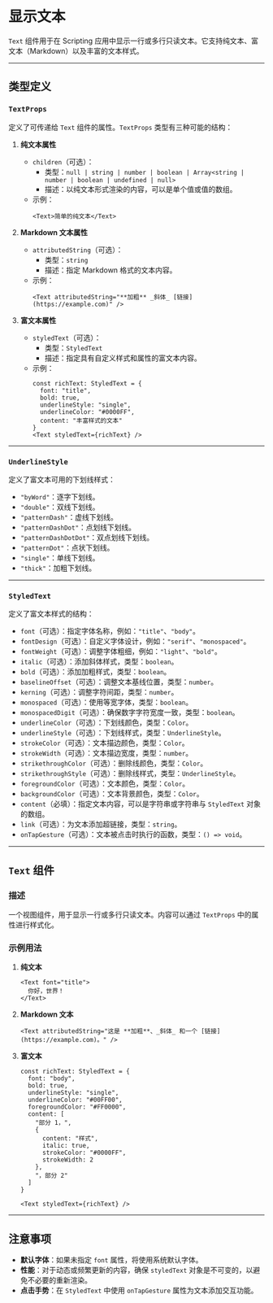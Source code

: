 # 显示文本 
        
`Text` 组件用于在 Scripting 应用中显示一行或多行只读文本。它支持纯文本、富文本（Markdown）以及丰富的文本样式。

---

## **类型定义**

### `TextProps`
定义了可传递给 `Text` 组件的属性。`TextProps` 类型有三种可能的结构：

1. **纯文本属性**
   - `children`（可选）：  
     - 类型：`null | string | number | boolean | Array<string | number | boolean | undefined | null>`  
     - 描述：以纯文本形式渲染的内容，可以是单个值或值的数组。  
   - 示例：
     ```tsx
     <Text>简单的纯文本</Text>
     ```

2. **Markdown 文本属性**
   - `attributedString`（可选）：  
     - 类型：`string`  
     - 描述：指定 Markdown 格式的文本内容。  
   - 示例：
     ```tsx
     <Text attributedString="**加粗** _斜体_ [链接](https://example.com)" />
     ```

3. **富文本属性**
   - `styledText`（可选）：  
     - 类型：`StyledText`  
     - 描述：指定具有自定义样式和属性的富文本内容。  
   - 示例：
     ```tsx
     const richText: StyledText = {
       font: "title",
       bold: true,
       underlineStyle: "single",
       underlineColor: "#0000FF",
       content: "丰富样式的文本"
     }
     <Text styledText={richText} />
     ```

---

### `UnderlineStyle`
定义了富文本可用的下划线样式：
- `"byWord"`：逐字下划线。
- `"double"`：双线下划线。
- `"patternDash"`：虚线下划线。
- `"patternDashDot"`：点划线下划线。
- `"patternDashDotDot"`：双点划线下划线。
- `"patternDot"`：点状下划线。
- `"single"`：单线下划线。
- `"thick"`：加粗下划线。

---

### `StyledText`
定义了富文本样式的结构：
- `font`（可选）：指定字体名称，例如：`"title"`、`"body"`。
- `fontDesign`（可选）：自定义字体设计，例如：`"serif"`、`"monospaced"`。
- `fontWeight`（可选）：调整字体粗细，例如：`"light"`、`"bold"`。
- `italic`（可选）：添加斜体样式，类型：`boolean`。
- `bold`（可选）：添加加粗样式，类型：`boolean`。
- `baselineOffset`（可选）：调整文本基线位置，类型：`number`。
- `kerning`（可选）：调整字符间距，类型：`number`。
- `monospaced`（可选）：使用等宽字体，类型：`boolean`。
- `monospacedDigit`（可选）：确保数字字符宽度一致，类型：`boolean`。
- `underlineColor`（可选）：下划线颜色，类型：`Color`。
- `underlineStyle`（可选）：下划线样式，类型：`UnderlineStyle`。
- `strokeColor`（可选）：文本描边颜色，类型：`Color`。
- `strokeWidth`（可选）：文本描边宽度，类型：`number`。
- `strikethroughColor`（可选）：删除线颜色，类型：`Color`。
- `strikethroughStyle`（可选）：删除线样式，类型：`UnderlineStyle`。
- `foregroundColor`（可选）：文本颜色，类型：`Color`。
- `backgroundColor`（可选）：文本背景颜色，类型：`Color`。
- `content`（必填）：指定文本内容，可以是字符串或字符串与 `StyledText` 对象的数组。
- `link`（可选）：为文本添加超链接，类型：`string`。
- `onTapGesture`（可选）：文本被点击时执行的函数，类型：`() => void`。

---

## **`Text` 组件**

### **描述**
一个视图组件，用于显示一行或多行只读文本。内容可以通过 `TextProps` 中的属性进行样式化。

### **示例用法**

1. **纯文本**
   ```tsx
   <Text font="title">
     你好，世界！
   </Text>
   ```

2. **Markdown 文本**
   ```tsx
   <Text attributedString="这是 **加粗**、_斜体_ 和一个 [链接](https://example.com)。" />
   ```

3. **富文本**
   ```tsx
   const richText: StyledText = {
     font: "body",
     bold: true,
     underlineStyle: "single",
     underlineColor: "#00FF00",
     foregroundColor: "#FF0000",
     content: [
       "部分 1，",
       {
         content: "样式",
         italic: true,
         strokeColor: "#0000FF",
         strokeWidth: 2
       },
       "，部分 2"
     ]
   }

   <Text styledText={richText} />
   ```

---

## 注意事项
- **默认字体**：如果未指定 `font` 属性，将使用系统默认字体。
- **性能**：对于动态或频繁更新的内容，确保 `styledText` 对象是不可变的，以避免不必要的重新渲染。
- **点击手势**：在 `StyledText` 中使用 `onTapGesture` 属性为文本添加交互功能。